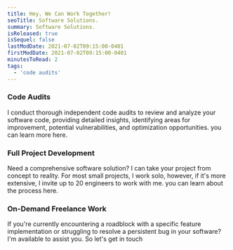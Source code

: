 ```yaml
---
title: Hey, We Can Work Together!
seoTitle: Software Solutions.
summary: Software Solutions.
isReleased: true
isSequel: false
lastModDate: 2021-07-02T09:15:00-0401
firstModDate: 2021-07-02T09:15:00-0401
minutesToRead: 2
tags:
  - 'code audits'
---
```

<H3>Code Audits</H3>
<C>
I conduct thorough <L href="/blog/independent-code-audits">independent code audits</L> to review and analyze your software code, providing detailed insights, identifying areas for improvement, potential vulnerabilities, and optimization opportunities.
you can learn more <L href="/business/code-audits">here</L>.
</C>
<H3>Full Project Development</H3>
<C>
Need a comprehensive software solution? I can take your project from concept to reality. For most small projects, I work solo, however, if it's more extensive, I <L href="/business/glossary#my-team">invite</L> up to 20 engineers to work with me. 
you can learn about the process <L href="/business/full-project-development">here</L>.
</C>
<H3>On-Demand Freelance Work</H3>
<C>
If you're currently encountering a roadblock with a specific feature implementation or struggling to resolve a persistent bug in your software? I'm available to assist you. So <L href="/contact">let's get in touch</L>
</C>
